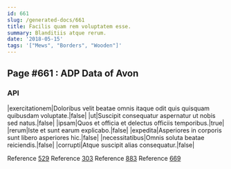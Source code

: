 ```yaml
---
id: 661
slug: /generated-docs/661
title: Facilis quam rem voluptatem esse.
summary: Blanditiis atque rerum.
date: '2018-05-15'
tags: '["Mews", "Borders", "Wooden"]'
---
```


## Page #661 : ADP Data of Avon
### API

|exercitationem|Doloribus velit beatae omnis itaque odit quis quisquam quibusdam voluptate.|false|
|ut|Suscipit consequatur aspernatur ut nobis sed natus.|false|
|ipsam|Quos et officia et delectus officiis temporibus.|true|
|rerum|Iste et sunt earum explicabo.|false|
|expedita|Asperiores in corporis sunt libero asperiores hic.|false|
|necessitatibus|Omnis soluta beatae reiciendis.|false|
|corrupti|Atque suscipit alias consequatur.|false|

Reference [529](/generated-docs/529)
Reference [303](/generated-docs/303)
Reference [883](/generated-docs/883)
Reference [669](/generated-docs/669)


<Partial />



